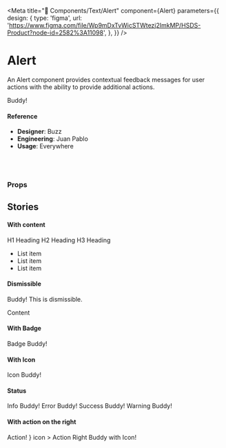 
<Meta
  title="🧬 Components/Text/Alert"
  component={Alert}
  parameters={{
    design: {
      type: 'figma',
      url:
        'https://www.figma.com/file/Wp9mDxTvWicSTWtezj2ImkMP/HSDS-Product?node-id=2582%3A11098',
    },
  }}
/>

# Alert

An Alert component provides contextual feedback messages for user actions with the ability to provide additional actions.

<Preview>
  <Story name="default">
    <Alert>Buddy!</Alert>
  </Story>
</Preview>

#### Reference

- **Designer**: Buzz
- **Engineering**: Juan Pablo
- **Usage**: Everywhere

<br />
<br />

### Props

<Props of={Alert} />

## Stories

#### With content

<Preview>
  <Story name="with content">
    <Alert>
      <Heading size="h1">H1 Heading</Heading>
      <Heading size="h2">H2 Heading</Heading>
      <Heading size="h3">H3 Heading</Heading>
      <br />
      <ul>
        <li>List item</li>
        <li>List item</li>
        <li>List item</li>
      </ul>
    </Alert>
  </Story>
</Preview>

#### Dismissible

<Preview>
  <Story name="dismissible">
    <div>
      <Alert dismissible>Buddy! This is dismissible.</Alert>
      <p>Content</p>
    </div>
  </Story>
</Preview>

#### With Badge

<Preview>
  <Story name="with badge">
    <div>
      <Alert badge="Wow">Badge Buddy!</Alert>
    </div>
  </Story>
</Preview>

#### With Icon

<Preview>
  <Story name="with icon">
    <div>
      <Alert icon>Icon Buddy!</Alert>
    </div>
  </Story>
</Preview>

#### Status

<Preview>
  <Story name="status">
    <div>
      <Alert status="info">Info Buddy!</Alert>
      <Alert status="error">Error Buddy!</Alert>
      <Alert status="success">Success Buddy!</Alert>
      <Alert status="warning">Warning Buddy!</Alert>
    </div>
  </Story>
</Preview>

#### With action on the right

<Preview>
  <Story name="action on the right">
    <div>
      <Alert
        actionRight={
          <Button size="sm" kind="secondary">
            Action!
          </Button>
        }
        icon
      >
        Action Right Buddy with Icon!
      </Alert>
    </div>
  </Story>
</Preview>
